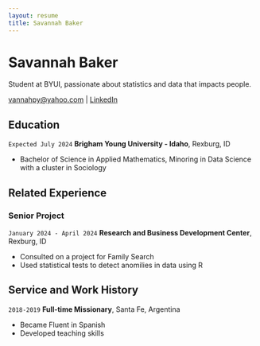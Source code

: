 ```yaml
---
layout: resume
title: Savannah Baker
---
```

# Savannah Baker
Student at BYUI, passionate about statistics and data that impacts people.

<div id="webaddress">
<a href="vannahpy@yahoo.com">vannahpy@yahoo.com</a>
| <a href="https://www.linkedin.com/in/savannah-pyatt-476757142/">LinkedIn</a>
</div>

<!-- https://www.monique.tech/the-art-of-markdown -->


## Education

`Expected July 2024`
__Brigham Young University - Idaho__, Rexburg, ID

- Bachelor of Science in Applied Mathematics, Minoring in Data Science with a cluster in Sociology


## Related Experience

### Senior Project

`January 2024 - April 2024`
__Research and Business Development Center__, Rexburg, ID

- Consulted on a project for Family Search
- Used statistical tests to detect anomilies in data using R


## Service and Work History

`2018-2019`
__Full-time Missionary__, Santa Fe, Argentina

- Became Fluent in Spanish
- Developed teaching skills



<!-- ### Footer

Last updated: April 2024 -->


